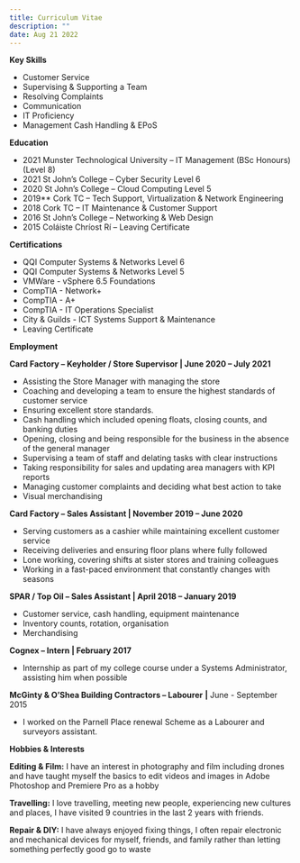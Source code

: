 ```yaml
---
title: Curriculum Vitae
description: ""
date: Aug 21 2022
---
```



**Key Skills** 

- Customer Service 
- Supervising & Supporting a Team 
- Resolving Complaints 
- Communication 
- IT Proficiency 
- Management Cash Handling & EPoS 

**Education** 

- 2021                 Munster Technological University – IT Management (BSc Honours) (Level 8) 
- 2021                 St John’s College – Cyber Security Level 6 
- 2020                 St John’s College – Cloud Computing Level 5 
- 2019**                 Cork TC – Tech Support, Virtualization & Network Engineering 
- 2018                 Cork TC – IT Maintenance & Customer Support  
- 2016                 St John’s College – Networking & Web Design  
- 2015                 Coláiste Chríost Rí – Leaving Certificate

**Certifications**

- QQI Computer Systems & Networks Level 6 
- QQI Computer Systems & Networks Level 5 
- VMWare - vSphere 6.5 Foundations 
- CompTIA - Network+ 
- CompTIA - A+ 
- CompTIA - IT Operations Specialist 
- City & Guilds - ICT Systems Support & Maintenance  
- Leaving Certificate 


**Employment** 

**Card Factory – Keyholder / Store Supervisor | June 2020 – July 2021** 

- Assisting the Store Manager with managing the store 
- Coaching and developing a team to ensure the highest standards of customer service 
- Ensuring excellent store standards. 
- Cash handling which included opening floats, closing counts, and banking duties 
- Opening, closing and being responsible for the business in the absence of the general manager 
- Supervising a team of staff and delating tasks with clear instructions 
- Taking responsibility for sales and updating area managers with KPI reports 
- Managing customer complaints and deciding what best action to take  
- Visual merchandising 

**Card Factory – Sales Assistant | November 2019 – June 2020** 

- Serving customers as a cashier while maintaining excellent customer service 
- Receiving deliveries and ensuring floor plans where fully followed 
- Lone working, covering shifts at sister stores and training colleagues 
- Working in a fast-paced environment that constantly changes with seasons 

**SPAR / Top Oil – Sales Assistant | April 2018 – January 2019** 

- Customer service, cash handling, equipment maintenance  
- Inventory counts, rotation, organisation 
- Merchandising 

**Cognex – Intern | February 2017** 

- Internship as part of my college course under a Systems Administrator, assisting him when possible 

**McGinty & O’Shea Building Contractors – Labourer** **|** June - September 2015 

- I worked on the Parnell Place renewal Scheme as a Labourer and surveyors assistant.


**Hobbies & Interests** 

**Editing & Film:** I have an interest in photography and film including drones and have taught myself the basics to edit videos and images in Adobe Photoshop and Premiere Pro as a hobby 

**Travelling:** I love travelling, meeting new people, experiencing new cultures and places, I have visited 9 countries in the last 2 years with friends. 

**Repair & DIY:** I have always enjoyed fixing things, I often repair electronic and mechanical devices for myself, friends, and family rather than letting something perfectly good go to waste 